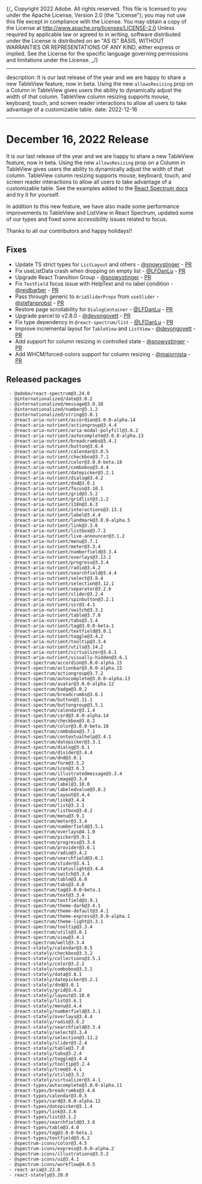 {/_ Copyright 2022 Adobe. All rights reserved.
This file is licensed to you under the Apache License, Version 2.0 (the "License");
you may not use this file except in compliance with the License. You may obtain a copy
of the License at http://www.apache.org/licenses/LICENSE-2.0
Unless required by applicable law or agreed to in writing, software distributed under
the License is distributed on an "AS IS" BASIS, WITHOUT WARRANTIES OR REPRESENTATIONS
OF ANY KIND, either express or implied. See the License for the specific language
governing permissions and limitations under the License. _/}


---

description: It is our last release of the year and we are happy to share a new TableView feature, now in beta. Using the new `allowsResizing` prop on a Column in TableView gives users the ability to dynamically adjust the width of that column. TableView column resizing supports mouse, keyboard, touch, and screen reader interactions to allow all users to take advantage of a customizable table.
date: 2022-12-16

---

# December 16, 2022 Release

It is our last release of the year and we are happy to share a new TableView feature, now in beta. Using the new `allowsResizing` prop on a Column in TableView gives users the ability to dynamically adjust the width of that column. TableView column resizing supports mouse, keyboard, touch, and screen reader interactions to allow all users to take advantage of a customizable table. See the examples added to the [React Spectrum docs](https://react-spectrum.adobe.com/react-spectrum/TableView.html#column-resizing) and try it for yourself.

In addition to this new feature, we have also made some performance improvements to TableView and ListView in React Spectrum, updated some of our types and fixed some accessibility issues related to focus.

Thanks to all our contributors and happy holidays!!

## Fixes

- Update TS strict types for `ListLayout` and others - [@snowystinger](https://github.com/snowystinger) - [PR](https://github.com/adobe/react-spectrum/pull/3544)
- Fix useListData crash when dropping on empty list - [@LFDanLu](https://github.com/LFDanLu) - [PR](https://github.com/adobe/react-spectrum/pull/3769)
- Upgrade React Transition Group - [@snowystinger](https://github.com/snowystinger) - [PR](https://github.com/adobe/react-spectrum/pull/3706)
- Fix `TextField` focus issue with HelpText and no label condition - [@reidbarber](https://github.com/reidbarber) - [PR](https://github.com/adobe/react-spectrum/pull/3621)
- Pass through generic to `AriaSliderProps` from `useSlider` - [@stefanprobst](https://github.com/stefanprobst) - [PR](https://github.com/adobe/react-spectrum/pull/3611)
- Restore page scrollability for `DialogContainer` - [@LFDanLu](https://github.com/LFDanLu) - [PR](https://github.com/adobe/react-spectrum/pull/3784)
- Upgrade parcel to v2.8.0 - [@devongovett](https://github.com/devongovett) - [PR](https://github.com/adobe/react-spectrum/pull/3729)
- Fix type dependency in `@react-spectrum/list` - [@LFDanLu](https://github.com/LFDanLu) - [PR](https://github.com/adobe/react-spectrum/pull/3808)
- Improve incremental layout for `TableView` and `ListView` - [@devongovett](https://github.com/devongovett) - [PR](https://github.com/adobe/react-spectrum/pull/3795)
- Add support for column resizing in controlled state - [@snowystinger](https://github.com/snowystinger) - [PR](https://github.com/adobe/react-spectrum/pull/3672)
- Add WHCM/forced-colors support for column resizing - [@majornista](https://github.com/majornista) - [PR](https://github.com/adobe/react-spectrum/pull/3818)

## Released packages

```
 - @adobe/react-spectrum@3.24.0
 - @internationalized/date@3.0.2
 - @internationalized/message@3.0.10
 - @internationalized/number@3.1.2
 - @internationalized/string@3.0.1
 - @react-aria-nutrient/accordion@3.0.0-alpha.14
 - @react-aria-nutrient/actiongroup@3.4.4
 - @react-aria-nutrient/aria-modal-polyfill@3.6.2
 - @react-aria-nutrient/autocomplete@3.0.0-alpha.13
 - @react-aria-nutrient/breadcrumbs@3.4.1
 - @react-aria-nutrient/button@3.6.4
 - @react-aria-nutrient/calendar@3.0.5
 - @react-aria-nutrient/checkbox@3.7.1
 - @react-aria-nutrient/color@3.0.0-beta.18
 - @react-aria-nutrient/combobox@3.4.4
 - @react-aria-nutrient/datepicker@3.2.1
 - @react-aria-nutrient/dialog@3.4.2
 - @react-aria-nutrient/dnd@3.0.1
 - @react-aria-nutrient/focus@3.10.1
 - @react-aria-nutrient/grid@3.5.2
 - @react-aria-nutrient/gridlist@3.1.2
 - @react-aria-nutrient/i18n@3.6.3
 - @react-aria-nutrient/interactions@3.13.1
 - @react-aria-nutrient/label@3.4.4
 - @react-aria-nutrient/landmark@3.0.0-alpha.5
 - @react-aria-nutrient/link@3.3.6
 - @react-aria-nutrient/listbox@3.7.2
 - @react-aria-nutrient/live-announcer@3.1.2
 - @react-aria-nutrient/menu@3.7.1
 - @react-aria-nutrient/meter@3.3.4
 - @react-aria-nutrient/numberfield@3.3.4
 - @react-aria-nutrient/overlays@3.12.1
 - @react-aria-nutrient/progress@3.3.4
 - @react-aria-nutrient/radio@3.4.2
 - @react-aria-nutrient/searchfield@3.4.4
 - @react-aria-nutrient/select@3.8.4
 - @react-aria-nutrient/selection@3.12.1
 - @react-aria-nutrient/separator@3.2.6
 - @react-aria-nutrient/slider@3.2.4
 - @react-aria-nutrient/spinbutton@3.2.1
 - @react-aria-nutrient/ssr@3.4.1
 - @react-aria-nutrient/switch@3.3.1
 - @react-aria-nutrient/table@3.7.0
 - @react-aria-nutrient/tabs@3.3.4
 - @react-aria-nutrient/tag@3.0.0-beta.1
 - @react-aria-nutrient/textfield@3.8.1
 - @react-aria-nutrient/toggle@3.4.2
 - @react-aria-nutrient/tooltip@3.3.4
 - @react-aria-nutrient/utils@3.14.2
 - @react-aria-nutrient/virtualizer@3.6.1
 - @react-aria-nutrient/visually-hidden@3.6.1
 - @react-spectrum/accordion@3.0.0-alpha.15
 - @react-spectrum/actionbar@3.0.0-alpha.15
 - @react-spectrum/actiongroup@3.7.2
 - @react-spectrum/autocomplete@3.0.0-alpha.13
 - @react-spectrum/avatar@3.0.0-alpha.12
 - @react-spectrum/badge@3.0.2
 - @react-spectrum/breadcrumbs@3.6.1
 - @react-spectrum/button@3.11.1
 - @react-spectrum/buttongroup@3.5.1
 - @react-spectrum/calendar@3.1.4
 - @react-spectrum/card@3.0.0-alpha.14
 - @react-spectrum/checkbox@3.6.2
 - @react-spectrum/color@3.0.0-beta.18
 - @react-spectrum/combobox@3.7.1
 - @react-spectrum/contextualhelp@3.4.1
 - @react-spectrum/datepicker@3.3.1
 - @react-spectrum/dialog@3.6.1
 - @react-spectrum/divider@3.4.4
 - @react-spectrum/dnd@3.0.1
 - @react-spectrum/form@3.5.2
 - @react-spectrum/icon@3.6.3
 - @react-spectrum/illustratedmessage@3.3.4
 - @react-spectrum/image@3.3.4
 - @react-spectrum/label@3.10.0
 - @react-spectrum/labeledvalue@3.0.2
 - @react-spectrum/layout@3.4.4
 - @react-spectrum/link@3.4.4
 - @react-spectrum/list@3.2.1
 - @react-spectrum/listbox@3.8.2
 - @react-spectrum/menu@3.9.1
 - @react-spectrum/meter@3.3.4
 - @react-spectrum/numberfield@3.5.1
 - @react-spectrum/overlays@4.1.0
 - @react-spectrum/picker@3.9.1
 - @react-spectrum/progress@3.3.4
 - @react-spectrum/provider@3.6.1
 - @react-spectrum/radio@3.4.2
 - @react-spectrum/searchfield@3.6.1
 - @react-spectrum/slider@3.4.1
 - @react-spectrum/statuslight@3.4.4
 - @react-spectrum/switch@3.3.4
 - @react-spectrum/table@3.6.0
 - @react-spectrum/tabs@3.4.0
 - @react-spectrum/tag@3.0.0-beta.1
 - @react-spectrum/text@3.3.4
 - @react-spectrum/textfield@3.9.1
 - @react-spectrum/theme-dark@3.4.1
 - @react-spectrum/theme-default@3.4.1
 - @react-spectrum/theme-express@3.0.0-alpha.1
 - @react-spectrum/theme-light@3.3.1
 - @react-spectrum/tooltip@3.3.4
 - @react-spectrum/utils@3.8.1
 - @react-spectrum/view@3.4.1
 - @react-spectrum/well@3.3.4
 - @react-stately/calendar@3.0.5
 - @react-stately/checkbox@3.3.2
 - @react-stately/collections@3.5.1
 - @react-stately/color@3.2.2
 - @react-stately/combobox@3.3.1
 - @react-stately/data@3.8.1
 - @react-stately/datepicker@3.2.1
 - @react-stately/dnd@3.0.1
 - @react-stately/grid@3.4.2
 - @react-stately/layout@3.10.0
 - @react-stately/list@3.6.1
 - @react-stately/menu@3.4.4
 - @react-stately/numberfield@3.3.1
 - @react-stately/overlays@3.4.4
 - @react-stately/radio@3.6.2
 - @react-stately/searchfield@3.3.4
 - @react-stately/select@3.3.4
 - @react-stately/selection@3.11.2
 - @react-stately/slider@3.2.4
 - @react-stately/table@3.7.0
 - @react-stately/tabs@3.2.4
 - @react-stately/toggle@3.4.4
 - @react-stately/tooltip@3.2.4
 - @react-stately/tree@3.4.1
 - @react-stately/utils@3.5.2
 - @react-stately/virtualizer@3.4.1
 - @react-types/autocomplete@3.0.0-alpha.11
 - @react-types/breadcrumbs@3.4.6
 - @react-types/calendar@3.0.5
 - @react-types/card@3.0.0-alpha.12
 - @react-types/datepicker@3.1.4
 - @react-types/link@3.3.6
 - @react-types/list@3.1.2
 - @react-types/searchfield@3.3.6
 - @react-types/table@3.4.0
 - @react-types/tag@3.0.0-beta.1
 - @react-types/textfield@3.6.2
 - @spectrum-icons/color@3.4.5
 - @spectrum-icons/express@3.0.0-alpha.2
 - @spectrum-icons/illustrations@3.5.2
 - @spectrum-icons/ui@3.4.1
 - @spectrum-icons/workflow@4.0.5
 - react-aria@3.22.0
 - react-stately@3.20.0
```
